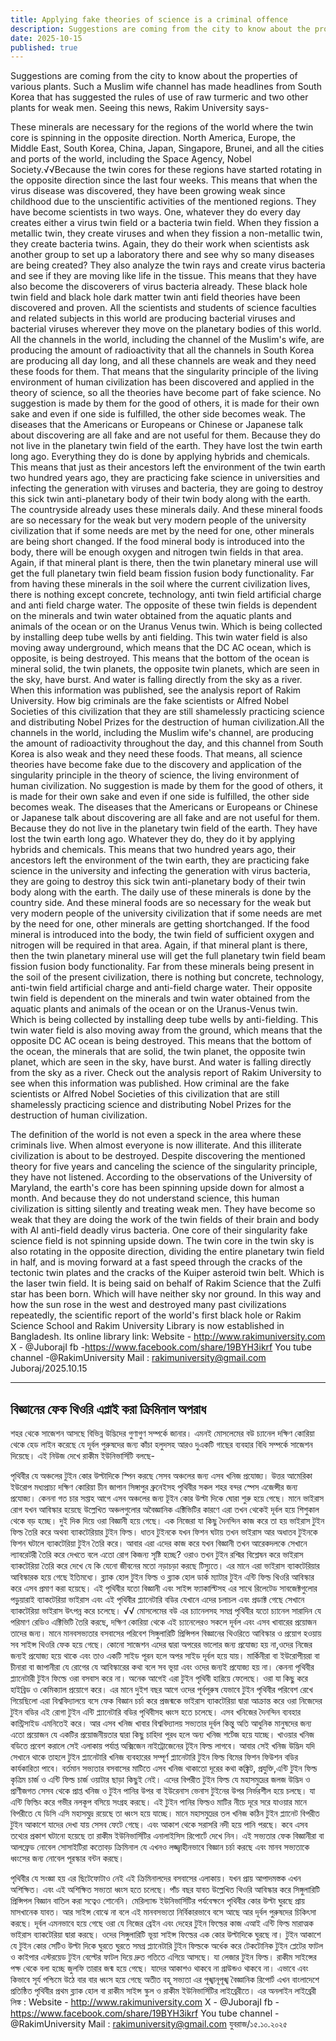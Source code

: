```yaml
---
title: Applying fake theories of science is a criminal offence
description: Suggestions are coming from the city to know about the properties of various plants. Such a Muslim wife channel has made headlines from South Korea that has suggested the rules of use of raw turmeric and two other plants for weak men. Seeing this news, Rakim University says Read more...
date: 2025-10-15
published: true
---
```


Suggestions are coming from the city to know about the properties of various plants. Such a Muslim wife channel has made headlines from South Korea that has suggested the rules of use of raw turmeric and two other plants for weak men. Seeing this news, Rakim University says-

These minerals are necessary for the regions of the world where the twin core is spinning in the opposite direction. North America, Europe, the Middle East, South Korea, China, Japan, Singapore, Brunei, and all the cities and ports of the world, including the Space Agency, Nobel Society.√√Because the twin cores for these regions have started rotating in the opposite direction since the last four weeks. This means that when the virus disease was discovered, they have been growing weak since childhood due to the unscientific activities of the mentioned regions. They have become scientists in two ways. One, whatever they do every day creates either a virus twin field or a bacteria twin field. When they fission a metallic twin, they create viruses and when they fission a non-metallic twin, they create bacteria twins. Again, they do their work when scientists ask another group to set up a laboratory there and see why so many diseases are being created? They also analyze the twin rays and create virus bacteria and see if they are moving like life in the tissue. This means that they have also become the discoverers of virus bacteria already. These black hole twin field and black hole dark matter twin anti field theories have been discovered and proven.
All the scientists and students of science faculties and related subjects in this world are producing bacterial viruses and bacterial viruses wherever they move on the planetary bodies of this world. All the channels in the world, including the channel of the Muslim's wife, are producing the amount of radioactivity that all the channels in South Korea are producing all day long, and all these channels are weak and they need these foods for them. That means that the singularity principle of the living environment of human civilization has been discovered and applied in the theory of science, so all the theories have become part of fake science. No suggestion is made by them for the good of others, it is made for their own sake and even if one side is fulfilled, the other side becomes weak. The diseases that the Americans or Europeans or Chinese or Japanese talk about discovering are all fake and are not useful for them. Because they do not live in the planetary twin field of the earth. They have lost the twin earth long ago. Everything they do is done by applying hybrids and chemicals. This means that just as their ancestors left the environment of the twin earth two hundred years ago, they are practicing fake science in universities and infecting the generation with viruses and bacteria, they are going to destroy this sick twin anti-planetary body of their twin body along with the earth. The countryside already uses these minerals daily. And these mineral foods are so necessary for the weak but very modern people of the university civilization that if some needs are met by the need for one, other minerals are being short changed. If the food mineral body is introduced into the body, there will be enough oxygen and nitrogen twin fields in that area. Again, if that mineral plant is there, then the twin planetary mineral use will get the full planetary twin field beam fission fusion body functionality. Far from having these minerals in the soil where the current civilization lives, there is nothing except concrete, technology, anti twin field artificial charge and anti field charge water. The opposite of these twin fields is dependent on the minerals and twin water obtained from the aquatic plants and animals of the ocean or on the Uranus Venus twin. Which is being collected by installing deep tube wells by anti fielding. This twin water field is also moving away underground, which means that the DC AC ocean, which is opposite, is being destroyed. This means that the bottom of the ocean is mineral solid, the twin planets, the opposite twin planets, which are seen in the sky, have burst. And water is falling directly from the sky as a river. When this information was published, see the analysis report of Rakim University. How big criminals are the fake scientists or Alfred Nobel Societies of this civilization that they are still shamelessly practicing science and distributing Nobel Prizes for the destruction of human civilization.All the channels in the world, including the Muslim wife's channel, are producing the amount of radioactivity throughout the day, and this channel from South Korea is also weak and they need these foods. That means, all science theories have become fake due to the discovery and application of the singularity principle in the theory of science, the living environment of human civilization. No suggestion is made by them for the good of others, it is made for their own sake and even if one side is fulfilled, the other side becomes weak. The diseases that the Americans or Europeans or Chinese or Japanese talk about discovering are all fake and are not useful for them. Because they do not live in the planetary twin field of the earth. They have lost the twin earth long ago. Whatever they do, they do it by applying hybrids and chemicals. This means that two hundred years ago, their ancestors left the environment of the twin earth, they are practicing fake science in the university and infecting the generation with virus bacteria, they are going to destroy this sick twin anti-planetary body of their twin body along with the earth. The daily use of these minerals is done by the country side. And these mineral foods are so necessary for the weak but very modern people of the university civilization that if some needs are met by the need for one, other minerals are getting shortchanged. If the food mineral is introduced into the body, the twin field of sufficient oxygen and nitrogen will be required in that area. Again, if that mineral plant is there, then the twin planetary mineral use will get the full planetary twin field beam fission fusion body functionality. Far from these minerals being present in the soil of the present civilization, there is nothing but concrete, technology, anti-twin field artificial charge and anti-field charge water. Their opposite twin field is dependent on the minerals and twin water obtained from the aquatic plants and animals of the ocean or on the Uranus-Venus twin. Which is being collected by installing deep tube wells by anti-fielding. This twin water field is also moving away from the ground, which means that the opposite DC AC ocean is being destroyed. This means that the bottom of the ocean, the minerals that are solid, the twin planet, the opposite twin planet, which are seen in the sky, have burst. And water is falling directly from the sky as a river. Check out the analysis report of Rakim University to see when this information was published. How criminal are the fake scientists or Alfred Nobel Societies of this civilization that are still shamelessly practicing science and distributing Nobel Prizes for the destruction of human civilization.

The definition of the world is not even a speck in the area where these criminals live. When almost everyone is now illiterate. And this illiterate civilization is about to be destroyed. Despite discovering the mentioned theory for five years and canceling the science of the singularity principle, they have not listened. According to the observations of the University of Maryland, the earth's core has been spinning upside down for almost a month. And because they do not understand science, this human civilization is sitting silently and treating weak men. They have become so weak that they are doing the work of the twin fields of their brain and body with AI anti-field deadly virus bacteria. One core of their singularity fake science field is not spinning upside down. The twin core in the twin sky is also rotating in the opposite direction, dividing the entire planetary twin field in half, and is moving forward at a fast speed through the cracks of the tectonic twin plates and the cracks of the Kuiper asteroid twin belt. Which is the laser twin field. It is being said on behalf of Rakim Science that the Zulfi star has been born. Which will have neither sky nor ground. In this way and how the sun rose in the west and destroyed many past civilizations repeatedly, the scientific report of the world's first black hole or Rakim Science School and Rakim University Library is now established in Bangladesh. Its online library link: Website - http://www.rakimuniversity.com
X - @JuborajI
fb -https://www.facebook.com/share/19BYH3ikrf
You tube channel -@RakimUniversity
Mail : rakimuniversity@gmail.com
Juboraj/2025.10.15

---

## বিজ্ঞানের ফেক থিওরি এপ্লাই করা   ক্রিমিনাল অপরাধ 

শহর থেকে সাজেশন আসছে বিভিন্ন  উদ্ভিদের গুণাগুণ সম্পর্কে জানার। এমনই মোসলেমের বউ চ‍্যানেল দক্ষিণ কোরিয়া থেকে হেড লাইন করেছে যে দূর্বল পুরুষদের জন‍্য কাঁচা হলুদসহ আরও দুএকটি গাছের ব‍্যবহার বিধি সম্পর্কে সাজেশন দিয়েছে। এই নিউজ দেখে রাকীম ইউনিভার্সিটি বলছে-

পৃথিবীর যে অঞ্চলের টুইন কোর উল্টাদিকে স্পিন করছে সেসব অঞ্চলের জন‍্য এসব খনিজ প্রযোজ‍্য। উত্তর আমেরিকা ইউরোপ মধ‍্যপ্রাচ‍্য দক্ষিণ কোরিয়া চীন জাপান সিঙ্গাপুর ব্রুনেইসহ পৃথিবীর সকল শহর বন্দর স্পেস এজেন্সীর জন‍্য প্রযোজ‍্য। কেননা গত চার সপ্তাহ আগে এসব অঞ্চলের জন‍্য টূইন কোর উল্টা দিকে ঘোরা শুরু হয়ে গেছে। মানে ভাইরাস রোগ যখন আবিস্কার হয়েছে উল্লেখিত অঞ্চলগুলোর অবৈজ্ঞানিক এক্টিভিটির কারণে এরা তখন থেকেই দূর্বল হয়ে শিশুকাল থেকে বড় হচ্ছে।  দুই দিক দিয়ে ওরা বিজ্ঞানী হয়ে গেছে। এক নিজেরা যা কিছু দৈনন্দিন কাজ করে তা হয় ভাইরাস টুইন  ফিল্ড তৈরি করে অথবা ব‍্যাকটেরিয়ার টুইন ফিল্ড। ধাতব টুইনকে যখন ফিশন ঘটায় তখন ভাইরাস আর অধাতব টুইনকে ফিশন ঘটালে ব‍্যাকটেরিয়া টুইন তৈরি করে। আবার এরা এদের কাজ করে যখন বিজ্ঞানী তখন আরেকদলকে সেখানে ল‍্যাবরেটরী  তৈরি করে দেখতে বলে এতো রোগ কিজন‍্য সৃষ্টি হচ্ছে? ওরাও তখন টুইন রশ্মির বিশ্লেষন করে ভাইরাস ব‍্যাকটেরিয়া তৈরি করে দেখে যে কি যেনো জীবনের মতো নড়াচড়া করছে টিস‍্যুতে। এর মানে এরা ভাইরাস ব‍্যাকটেরিয়ার আবিস্কারক হয়ে গেছে ইতিমধ‍্যে। ব্ল‍্যাক হোল টুইন ফিল্ড ও ব্ল‍্যাক হোল ডার্ক ম‍্যাটার টুইন এন্টি ফিল্ড  থিওরি আবিস্কার করে এসব প্রমাণ করা হয়েছে।
এই পৃথিবীর যতো বিজ্ঞানী এবং সাইন্স ফ‍্যাকাল্টিসহ এর সাথে রিলেটেড সাবজেক্টগুলোর পড়ুয়ারাই ব‍্যাকটেরিয়া ভাইরাস এবং এই পৃথিবীর প্ল‍্যানেটারি বডির যেখানে এদের চলাচল এবং প্রডাক্ট গেছে সেখানে ব‍্যাকটেরিয়া ভাইরাস উৎপন্ন করে চলেছে। √√ মোসলেমের বউ এর চ‍্যানেলসহ সমগ্র পৃথিবীর যতো চ‍্যানেল সারাদিন যে পরিমাণ রেডিও এক্টিভিটি তৈরি করছে, দক্ষিণ কোরিয়া থেকে এই চ‍্যানেলেরও সকলে দূর্বল এবং এসব খাবারের প্রয়োজন তাদের জন‍্য। মানে মানবসভ‍্যতার বসবাসের পরিবেশ সিঙ্গুলারিটি প্রিন্সিপল বিজ্ঞানের থিওরিতে আবিস্কার ও প্রয়োগ হওয়ায় সব সাইন্স থিওরি ফেক হয়ে গেছে। কোনো সাজেশন এদের দ্বারা অপরের ভালোর জন‍্য প্রযোজ‍্য হয় না,ওদের  নিজের জন‍্যই প্রযোজ‍্য হয়ে থাকে এবং তাও একটি সাইড পূরন হলে অপর সাইড দূর্বল হয়ে যায়। মার্কিনীরা বা ইউরোপীয়রা বা চীনারা বা জাপানীরা যে রোগের যে আবিস্কারের কথা বলে সব ভূয়া এবং ওদের জন‍্যই প্রযোজ‍্য হয় না। কেননা পৃথিবীর প্ল‍্যানেটারী টুইন ফিল্ডে ওরা বসবাস করে না। অনেক আগেই এরা টুইন পৃথিবী হারিয়ে ফেলেছে। ওরা যা কিছু করে হাইব্রিড ও কেমিক‍্যাল প্রয়োগে করে। এর মানে দুইশ বছর আগে ওদের পূর্বপূরুষ যেভাবে টুইন পৃথিবীর পরিবেশ রেখে গিয়েছিলো এরা বিশ্ববিদ্যালয়ে বসে ফেক  বিজ্ঞান চর্চা করে প্রজন্মকে ভাইরাস ব‍্যাকটেরিয়া দ্বারা আক্রান্ত করে ওরা নিজেদের টুইন বডির এই রোগা টুইন এন্টি প্ল‍্যানেটারি বডির  পৃথিবীসহ ধ্বংস হতে চলেছে। এসব খনিজের দৈনন্দিন ব‍্যবহার কান্ট্রিসাইড এমনিতেই করে। আর এসব খনিজ খাবার বিশ্ববিদ্যালয় সভ‍্যতার দূর্বল কিন্তু অতি আধুনিক মানুষদের জন‍‍্য এতো প্রয়োজন যে একটির প্রয়োজনীয়তার দ্বারা কিছু চাহিদা পূরধ হলে অন‍্য খনিজ শর্টেজ হয়ে যাচ্ছে। খাওয়ার খনিজ বডিতে প্রবেশ করালে সেই এলাকায় পর্যাপ্ত অক্সিজেন নাইট্রোজেনের টূইন ফিল্ড লাগবে। আবার সেই খনিজ উদ্ভিদ যদি সেখানে থাকে তাহলে টুইন প্ল‍্যানেটারি খনিজ ব‍্যবহারের সম্পূর্ণ প্ল‍্যানেটারি টুইন ফিল্ড বিমের ফিশন ফিউশন বডির কার্যকারিতা পাবে। বর্তমান  সভ‍্যতার বসবাসের মাটিতে এসব খনিজ থাকাতো দূরের কথা কঙ্ক্রিট, প্রযুক্তি,এন্টি টুইন ফিল্ড কৃত্রিম চার্জ ও এন্টি ফিল্ড চার্জ ওয়াটার ছাড়া কিছুই নেই। এদের বিপরীত টুইন ফিল্ড যে মহাসমুদ্রের জলজ উদ্ভিদ ও প্রাণীজগত সেসব থেকে প্রাপ্ত খনিজ ও টুইন পানির উপর বা ইউরেনাস ভেনাস টুইনের উপর নির্ভরশীল হয়ে চলছে। যা এন্টি ফিল্ডিং করে গভীর নলকূপ বসিয়ে সংগ্রহ করছে। এই টুইন পানির ফিল্ডও মাটির নীচে দূরে সরে যাওয়ার মানে বিপরীতে যে ডিসি এসি  মহাসমুদ্র রয়েছে তা ধ্বংস হয়ে যাচ্ছে। মানে মহাসমুদ্রের তল খনিজ কঠিন টুইন প্ল‍্যানেট বিপরীত টুইন আকাশে যাদের দেখা যায় সেসব ফেটে গেছে। এবং আকাশ থেকে সরাসরি নদী হয়ে পানি পরছে। কবে এসব তথ‍্যের প্রকাশ ঘটানো হয়েছে তা রাকীম ইউনিভার্সিটির এনালাইসিস রিপোর্টে দেখে নিন। এই সভ‍্যতার ফেক বিজ্ঞানীরা বা আলফ্রেড নোবেল সোসাইটিরা কতোবড় ক্রিমিনাল যে এখনও লজ্জ্বাহীনভাবে বিজ্ঞান চর্চা করছে এবং মানব সভ‍্যতাকে ধ্বংসের জন‍্য নোবেল পূরস্কার বন্টন করছে।

পৃথিবীর যে সংজ্ঞা হয় এর ছিটেফোটাও নেই এই ক্রিমিনালদের বসবাসের এলাকায়। যখন প্রায়  আপাদমস্তক এখন অশিক্ষিত। এবং এই অশিক্ষিত সভ‍্যতা ধ্বংস হতে চলেছে। পাঁচ বছর যাবত উল্লেখিত থিওরি আবিস্কার করে সিঙ্গুলারিটি প্রিন্সিপল বিজ্ঞান বাতিল করা সত্বেও শোনেনি। মেরিল‍্যান্ড ইউনিভার্সিটির পর্যবেক্ষনে পৃথিবীর কোর উল্টা ঘুরছে প্রায় মাসখানেক যাবত। আর সাইন্স বোঝে না বলে এই মানবসভ‍্যতা নির্বিকারভাবে বসে আছে আর দূর্বল পুরুষদের চিকিৎসা করছে। দূর্বল এমনভাবে হয়ে গেছে ওরা যে নিজের ব্রেইন এবং দেহের টুইন ফিল্ডের কাজ এআই এন্টি ফিল্ড মারাত্মক ভাইরাস ব‍্যাকটেরিয়া দ্বারা করছে। ওদের সিঙ্গুলারিটি ভূয়া সাইন্স ফিল্ডের এক কোর উল্টাদিকে ঘুরছে না। টুইন আকাশে যে টুইন কোর সেটিও উল্টা দিকে ঘুরতে ঘুরতে সমগ্র প্ল‍্যানেটারি টুইন ফিল্ডকে অর্ধেক করে টেকটোনিক টুইন প্লেটের ফাটল ও কাইপার এস্টরয়েড  টুইন বেল্টের ফাটল দিয়ে দ্রুত গতিতে এগিয়ে আসছে। যা লেজার টুইন ফিল্ড। রাকীম সাইন্সের পক্ষ থেকে বলা হচ্ছে জুলফি তারার জন্ম হয়ে গেছে। যাদের আকাশও থাকবে না গ্রাউন্ডও থাকবে না। এভাবে এবং কিভাবে সূর্য পশ্চিমে উঠে বার বার ধ্বংস হয়ে গেছে অতীত বহূ সভ‍্যতা এর পূঙ্খানূপূঙ্খ বৈজ্ঞানিক রিপোর্ট এখন বাংলাদেশে প্রতিষ্ঠিত পৃথিবীর প্রথম ব্ল‍্যাক হোল বা রাকীম সাইন্স স্কুল ও রাকীম ইউনিভার্সিটির লাইব্রেরীতে। এর অনলাইন লাইব্রেরী লিঙ্ক : Website - http://www.rakimuniversity.com
X - @JuborajI
fb -https://www.facebook.com/share/19BYH3ikrf
You tube channel -@RakimUniversity
Mail : rakimuniversity@gmail.com
যুবরাজ/১৫.১০.২০২৫ 
